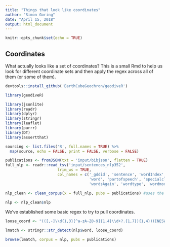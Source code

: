```yaml
---
title: "Things that look like coordinates"
author: "Simon Goring"
date: "April 15, 2018"
output: html_document
---
```


```r
knitr::opts_chunk$set(echo = TRUE)
```

## Coordinates

What actually looks like a set of coordinates?  This is a small Rmd to help us look for different coordinate sets and then apply the regex across all of them (or some of them).

```r
devtools::install_github('EarthCubeGeochron/geodiveR')

library(geodiveR)

library(jsonlite)
library(readr)
library(dplyr)
library(stringr)
library(leaflet)
library(purrr)
library(DT)
library(assertthat)

sourcing <- list.files('R', full.names = TRUE) %>% 
  map(source, echo = FALSE, print = FALSE, verbose = FALSE)

publications <- fromJSON(txt = 'input/bibjson', flatten = TRUE)
full_nlp <- readr::read_tsv('input/sentences_nlp352', 
                       trim_ws = TRUE,
                       col_names = c('_gddid', 'sentence', 'wordIndex', 
                                     'word', 'partofspeech', 'specialclass', 
                                     'wordsAgain', 'wordtype', 'wordmodified'))

nlp_clean <- clean_corpus(x = full_nlp, pubs = publications) #uses the clean_corpus.R function

nlp <- nlp_clean$nlp

```

We've established some basic regex to try to pull coordinates.

```r

loose_coord <- "(([,-]\\d{1,3}[^a-zA-Z0-9]{1,4}\\d+?.{1,7}){1,4})([NESWnesw]?),"

lmatch <- stringr::str_detect(nlp$word, loose_coord)

browse(lmatch, corpus = nlp, pubs = publications)

```

